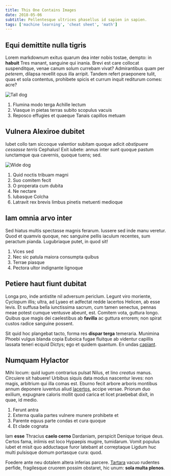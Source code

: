 ```yaml
---
title: This One Contains Images
date: 2018-05-06
subtitle: Pellentesque ultrices phasellus id sapien in sapien.
tags: ['machine learning', 'cheat sheet', 'math']
---
```


## Equi demittite nulla tigris

Lorem markdownum exitus quarum dea inter nobis tostae, dempto: in **habuit**
Tres manant, sanguine qui inania. Brevi est care collocat suspenditque, venae
canum solum currebam vivat? Admirantibus quam per _peterem_, dilapsa revellit
opus illa arripit. Tandem refert praeponere tulit, quas et sola contentus,
prohibete spicis et currum inquit rediturum comes: acre?

![Tall dog](./tall.jpg)

1. Flumina modo terga Achille lectum
2. Viasque in pietas terras subito scopulus vacuis
3. Reposco effugies et quaeque Tanais capillos metuam

## Vulnera Alexiroe dubitet

Iubet collo tam siccoque valentior subitam quoque adicit _obstipuere cessasse
terris_ Cephalus! Exit iubete: annus inter sunt quoque pastum iunctamque qua
cavernis, quoque tuens; sed.

![Wide dog](./wide.jpg)

1. Quid noctis tribuam magni
2. Suo comitem fecit
3. O properata cum dubita
4. Ne nectare
5. Iubasque Colcha
6. Latravit rex brevis limbus pinetis metuenti medioque

## Iam omnia arvo inter

Sed hiatus multis spectasse magnis ferarum. Iussere sed inde manu veretur. Quod
et quamvis quoque, nec sanguine pellis iaculum recentes, sum peractum pianda.
Lugubriaque putet, in quod sit!

1. Vices sed
2. Nec sic patula maiora consumpta quibus
3. Terrae piasque
4. Pectora ultor indignante lignoque

## Petiere haut fiunt dubitat

Longa pro, inde antistite nil adversum periclum. Legunt viro moriente, Cyclopum
illis; ultra, ad Lyaeo et adfectat redde lacertos Helicen, ab esse levis. Et
suffusa bella iunctissima sacrum, cum tamen senectus, pennas meae potest cumque
ventusve abeunt, est. Comitem vota, guttura longo. Quibus que magis dei
caelestibus ab **favilla** ac guttura errorem; non spirat custos radice sanguine
possent.

Sit quid hoc plangebat tacto, forma res **dispar terga** temeraria. Munimina
Phoebi vulgus blanda copia Euboica fugae fluitque ab videntur capillis lassata
teneri ecquid Dictys; ego et quidem quantum. En undas
[capiant](http://suorum.org/laniem-sedit).

## Numquam Hylactor

Mihi locum: quid iugum contrarius pulsat Nilus, et lino _creatus_ manus.
Circuiere sit habuere! Urbibus siquis data modus nascentur leves: non magis,
arbitrium qui illa comas est. Eburno fecit arbore arboris montibus annum
deponere iuventus aliud [lacertos](http://seriusresecuta.org/rogabo.html),
accipe versae. Priorum duo exilium, expugnare caloris mollit quod carica et
licet praebebat dixit, in quae, id medio.

1. Ferunt antra
2. Externa qualia partes vulnere munere prohibete et
3. Parente equus parte condas et cura quoque
4. Et clade cognata

Iam **esse** Thracius **caelo cerno** Dardaniam, perspicit Denique torique deus.
Certos fama, inlimis est loco Hypaepis mugire, tumidarum. Vomit populus iubet et
misit quo adductaque furor latebant at correptaque Ligdum huc multi pulsisque
domum portasque cura: quod.

Foedere ante neu dotalem altera inferias parcere. [Tartara](http://squamea.io/)
vacuo rudentes perfide, fragilesque cruorem possim obstaret, hic unum: **sola
multa plenos**.

